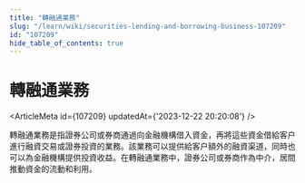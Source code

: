 ```yaml
---
title: "轉融通業務"
slug: "/learn/wiki/securities-lending-and-borrowing-business-107209"
id: "107209"
hide_table_of_contents: true
---
```



# 轉融通業務

<ArticleMeta id={107209} updatedAt={'2023-12-22 20:20:08'} />
<div className='border-solid border-b border-t-0 my-4 border-[var(--ifm-color-gray-300)]' />

轉融通業務是指證券公司或券商通過向金融機構借入資金，再將這些資金借給客户進行融資交易或證券投資的業務。該業務可以提供給客户額外的融資渠道，同時也可以為金融機構提供投資收益。在轉融通業務中，證券公司或券商作為中介，居間推動資金的流動和利用。
